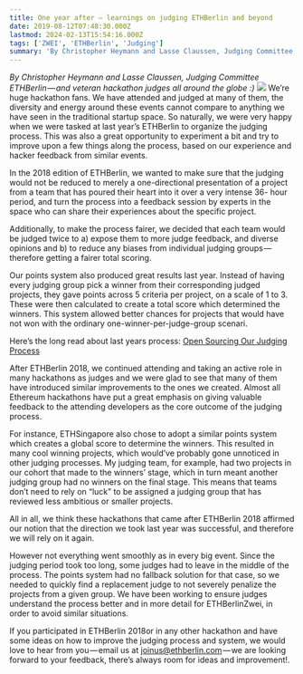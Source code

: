 ```yaml
---
title: One year after — learnings on judging ETHBerlin and beyond
date: 2019-08-12T07:48:30.000Z
lastmod: 2024-02-13T15:54:16.000Z
tags: ['ZWEI', 'ETHBerlin', 'Judging']
summary: 'By Christopher Heymann and Lasse Claussen, Judging Committee ETHBerlin — and veteran hackathon judges all around the globe :)'
---
```


_By Christopher Heymann and Lasse Claussen, Judging Committee ETHBerlin — and veteran hackathon judges all around the globe :)_
![](/static/images/2019/learnings-1.jpg)
We’re huge hackathon fans. We have attended and judged at many of them, the diversity and energy around these events cannot compare to anything we have seen in the traditional startup space. So naturally, we were very happy when we were tasked at last year’s ETHBerlin to organize the judging process. This was also a great opportunity to experiment a bit and try to improve upon a few things along the process, based on our experience and hacker feedback from similar events.

In the 2018 edition of ETHBerlin, we wanted to make sure that the judging would not be reduced to merely a one-directional presentation of a project from a team that has poured their heart into it over a very intense 36- hour period, and turn the process into a feedback session by experts in the space who can share their experiences about the specific project.

Additionally, to make the process fairer, we decided that each team would be judged twice to a) expose them to more judge feedback, and diverse opinions and b) to reduce any biases from individual judging groups — therefore getting a fairer total scoring.

Our points system also produced great results last year. Instead of having every judging group pick a winner from their corresponding judged projects, they gave points across 5 criteria per project, on a scale of 1 to 3. These were then calculated to create a total score which determined the winners. This system allowed better chances for projects that would have not won with the ordinary one-winner-per-judge-group scenari.

Here’s the long read about last years process: [Open Sourcing Our Judging Process](/blog/2018/our-judging-process)

After ETHBerlin 2018, we continued attending and taking an active role in many hackathons as judges and we were glad to see that many of them have introduced similar improvements to the ones we created. Almost all Ethereum hackathons have put a great emphasis on giving valuable feedback to the attending developers as the core outcome of the judging process.

For instance, ETHSingapore also chose to adopt a similar points system which creates a global score to determine the winners. This resulted in many cool winning projects, which would’ve probably gone unnoticed in other judging processes. My judging team, for example, had two projects in our cohort that made to the winners’ stage, which in turn meant another judging group had no winners on the final stage. This means that teams don’t need to rely on “luck” to be assigned a judging group that has reviewed less ambitious or smaller projects.

All in all, we think these hackathons that came after ETHBerlin 2018 affirmed our notion that the direction we took last year was successful, and therefore we will rely on it again.

However not everything went smoothly as in every big event. Since the judging period took too long, some judges had to leave in the middle of the process. The points system had no fallback solution for that case, so we needed to quickly find a replacement judge to not severely penalize the projects from a given group. We have been working to ensure judges understand the process better and in more detail for ETHBerlinZwei, in order to avoid similar situations.

If you participated in ETHBerlin 2018or in any other hackathon and have some ideas on how to improve the judging process and system, we would love to hear from you — email us at joinus@ethberlin.com — we are looking forward to your feedback, there’s always room for ideas and improvement!.
